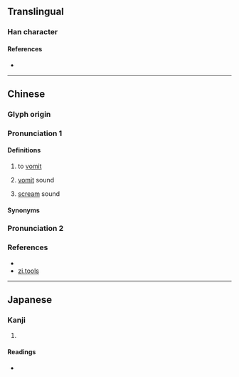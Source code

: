 {{character info}}
==Translingual==

===Han character===
{{Han char|rn=30|rad=口|as=06|sn=9|four=|canj=RKB|ids=⿰口有}}

====References====
* {{Han ref|kx=0189.100|dkj=03597|dj=0408.150|hdz=10613.090|uh=54CA|ud=21706}}

----

==Chinese==
{{zh-forms}}
{{zh-wp|cdo:Áe̤h}}

===Glyph origin===
{{Han etym}}

===Pronunciation 1===
{{zh-pron
|m=yù,yòu
|m_note=yù - literay; yòu - vernacular (like {{zh-l|*囿}})
|dg=
|c=juk6
|c-t=
|g=
|h=pfs=
|j=
|md=é̤h
|mn=
|mn-t=
|w=
|x=
|mc=y
|oc=y
|cat=n
}}

====Definitions====
{{zh-hanzi}}
# {{lb|zh|literary|or|Min Dong}} to [[vomit]]
# {{lb|zh|onomatopoeia}} [[vomit]] sound
# {{lb|zh|onomatopoeia}} [[scream]] sound
====Synonyms====
{{zh-dial|嘔吐}}

===Pronunciation 2===
{{zh-see|唷}}

===References===
* {{R:twedu|A00585-001}}
* [http://zi.tools/zi/哊 zi.tools]
----

==Japanese==

===Kanji===
{{ja-kanji|grade=|rs=口06}}

# {{rfdef|ja|sort=口06}}

====Readings====
* {{ja-readings|on=[[いく]] (iku)|kun=[[はく]] (haku)}}
